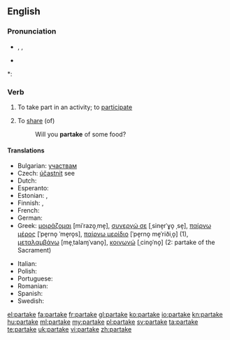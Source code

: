 ==English==

===Pronunciation===
* {{enPR|pär-tāk'}}, {{IPA|/pɑː(r)ˈteɪk/}}, {{SAMPA|/pa:'teIk/}}
* {{audio|en-us-partake.ogg|Audio (US)}}

*: {{rhymes|eɪk}}

===Verb===
{{en-verb|partakes|partaking|partook|partaken}}

# {{intransitive|formal}} To take part in an activity; to [[participate]]
# {{intransitive}} To [[share]] (of)
#: Will you '''partake''' of some food?

====Translations====
{{trans-top|to take part in an activity}}
* Bulgarian: [[участвам]]
* Czech: [[účastnit]] see
* Dutch: {{t+|nl|deelnemen}}
* Esperanto: {{t-|eo|partopreni|xs=Esperanto}}
* Estonian: {{t|et|osa võtma}},  {{t|et|osalema}}
* Finnish: {{t+|fi|osallistua}}, {{t-|fi|ottaa osaa}}
* French: {{t+|fr|participer}}
* German: {{t+|de|teilnehmen}}
* Greek: [[μοιράζομαι]] [miˈrazo̞ˌme̞], [[συνεργώ σε]] [ˌsine̞rˈɣo̞ ˌse̞], [[παίρνω μέρος]] [ˈpe̞rno̞ ˈme̞ro̞s], [[παίρνω μερίδιο]] [ˈpe̞rno̞ me̞ˈriðiˌo̞] (1), [[μεταλαμβάνω]] [me̞ˌtalaɱˈvano̞], [[κοινωνώ]] [ˌcino̞ˈno̞] (2: partake of the Sacrament)
{{trans-mid}}
* Italian: {{t+|it|partecipare}}
* Polish: {{t+|pl|uczestniczyć}}
* Portuguese: {{t+|pt|participar}}
* Romanian: {{t+|ro|participa}}
* Spanish: {{t-|es|participar}}
* Swedish: {{t+|sv|delta}}
{{trans-bottom}}

[[el:partake]]
[[fa:partake]]
[[fr:partake]]
[[gl:partake]]
[[ko:partake]]
[[io:partake]]
[[kn:partake]]
[[hu:partake]]
[[ml:partake]]
[[my:partake]]
[[pl:partake]]
[[sv:partake]]
[[ta:partake]]
[[te:partake]]
[[uk:partake]]
[[vi:partake]]
[[zh:partake]]